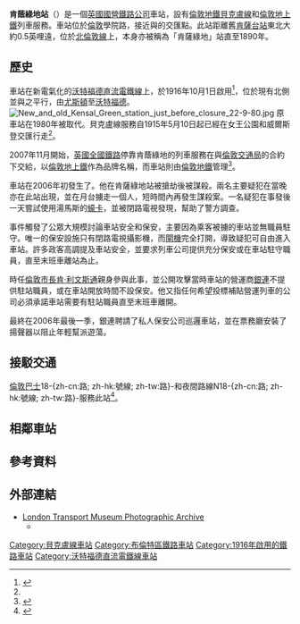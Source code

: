 {{distinguish|肯薩台站}}
{{Infobox London station
| name          = 肯薩綠地<br />{{lang|en|Kensal Green}}
| symbol        = underground
| symbol2       = overground
| image_name    = Kensal Green station MMB 01.jpg
| manager       = [[倫敦地鐵|倫敦地鐵]]
| owner         = [[英國國營鐵路公司|英國國營鐵路公司]]
| fare_zone     = 2
| locale        = [[肯薩綠地|肯薩綠地]]
| borough       = [[布倫特區|布倫特區]]
| years1        = 1916年
| events1       = 啟用（倫敦及西北鐵路、貝克盧）
| platforms     = 2  
<!--
| tubeexits05   = 2.000
| tubeexits06   = 2.387
| tubeexits07   = {{increase}} 2.387
| tubeexits08   = {{increase}} 2.630
| tubeexits09   = {{decrease}} 2.185-->
| railcode      = KNL 
<!--
| railexits0405 = 0.932
| railexits0506 = 0.881
| railexits0607 = {{decrease}} 0.387
| railexits0708 = {{increase}} 0.483
| railexits0809 = {{decrease}} 0.386
| railexits0910 = {{increase}} 0.538
| railexits1011 = {{increase}} 0.836 -->
| railexits1112 = {{increase}} 0.939
| railexits1213 = {{decrease}} 0.891
| railexits1314 = {{increase}} 0.929
| railexits1415 = {{decrease}} 0.884
| railexits1516 = {{decrease}} 0.701
| latitude      = 51.530746
| longitude     = -0.22479
| dft_category  = E
}}
'''肯蔭綠地站'''（{{lang-en|Kensal Green}}）是一個[[英國國營鐵路公司|英國國營鐵路公司]]車站，設有[[倫敦地鐵|倫敦地鐵]][[貝克盧線|貝克盧線]]和[[倫敦地上鐵|倫敦地上鐵]]列車服務。車站位於[[倫敦|倫敦]]學院路，接近與{{link-en|哈羅路|Harrow Road}}的交匯點。此站距離舊[[肯薩台站|肯薩台站]]東北大約0.5英哩遠，位於[[北倫敦線|北倫敦線]]上，本身亦被稱為「肯薩綠地」站直至1890年。

== 歷史 ==
車站在新電氣化的[[沃特福德直流電鐵線|沃特福德直流電鐵線]]上，於1916年10月1日啟用<ref name=CULG>{{cite web |url=http://www.davros.org/rail/culg/bakerloo.html#dates |title=Bakerloo Line, Dates |work=Clive's Underground Line Guides |accessdate=2008-07-22 |archive-date=2015-07-10 |archive-url=https://web.archive.org/web/20150710075530/http://www.davros.org/rail/culg/bakerloo.html#dates |dead-url=no }}</ref>，位於現有{{link-en|倫敦及西北鐵路|London and North Western Railway}}北側並與之平行，由[[尤斯頓站|尤斯頓]]至[[沃特福德_(赫特福德郡)|沃特福德]]。
[[File:New_and_old_Kensal_Green_station_just_before_closure_22-9-80.jpg|thumb]]
原車站在1980年被取代。貝克盧線服務自1915年5月10日起已經在女王公園和威爾斯登交匯行走<ref name=CULG/>。

2007年11月開始，[[英國全國鐵路|英國全國鐵路]]停靠肯蔭綠地的列車服務在與[[倫敦交通局|倫敦交通局]]的合約下交給{{link-en|倫敦地上鐵鐵路營運有限公司|London Overground Rail Operations Limited|倫敦地上鐵鐵路營運}}，以[[倫敦地上鐵|倫敦地上鐵]]作為品牌名稱，而車站則由[[倫敦地鐵|倫敦地鐵]]管理<ref name="silverlink">{{cite web 
<!-- url was url=http://www.tfl.gov.uk/corporate/media/newscentre/archive/3736.aspx -->
<!-- then moved to year/month -->
| url=http://www.tfl.gov.uk/info-for/media/press-releases/2006/december/safety-boost-as-london-underground-to-take-control-of-11-silverlink-stations
| archiveurl=https://web.archive.org/web/20141213023532/http://www.tfl.gov.uk/info-for/media/press-releases/2006/december/safety-boost-as-london-underground-to-take-control-of-11-silverlink-stations
| archivedate=13 December 2014
| title=Safety boost as London Underground to take control of 11 Silverlink stations | publisher=[[Transport_for_London|Transport for London]]| date=5 December 2006| accessdate=19 February 2015}} </ref>。

車站在2006年初發生了{{link-en|湯馬斯·阿普·萊斯-普萊斯謀殺案|Murder of Tom ap Rhys Pryce}}。他在肯薩綠地站被搶劫後被謀殺。兩名主要疑犯在當晚亦在此站出現，並在月台擄走一個人，短時間內再發生謀殺案。一名疑犯在事發後一天嘗試使用湯馬斯的[[蠔卡|蠔卡]]，並被閉路電視發現，幫助了警方調查。

事件觸發了公眾大規模討論車站安全和保安，主要因為乘客被擄的車站並無職員駐守。唯一的保安設施只有閉路電視攝影機，而[[閘機|閘機]]完全打開，導致疑犯可自由進入車站。許多政客高調提及車站安全，並要求列車公司提供充分保安或在車站駐守職員，直至末班車離站為止。

時任[[倫敦市長_(大倫敦)|倫敦市長]][[肯·利文斯通|肯·利文斯通]]親身參與此事，並公開攻擊當時車站的營運商[[銀連|銀連]]不提供駐站職員，或在車站開放時間不設保安。他又指任何希望投標補貼營運列車的公司必須承諾車站需要有駐站職員直至末班車離開。

最終在2006年最後一季，銀連聘請了私人保安公司巡邏車站，並在票務廳安裝了揚聲器以阻止年輕幫派遊蕩。
== 接駁交通 ==
[[倫敦巴士|倫敦巴士]]18-{zh-cn:路; zh-hk:號線; zh-tw:路}-和夜間路線N18-{zh-cn:路; zh-hk:號線; zh-tw:路}-服務此站<ref>{{Cite web |url=http://www.tfl.gov.uk/assets/downloads/north-west-london-bus-map.pdf |title=TfL North West London Bus Map |accessdate=2017-05-04 |archive-date=2012-08-31 |archive-url=https://web.archive.org/web/20120831111413/http://www.tfl.gov.uk/assets/downloads/north-west-london-bus-map.pdf |dead-url=no }}</ref>。

==相鄰車站==
{{start rail box|[[File:Underground.svg|20px]] [[倫敦地鐵|倫敦地鐵]]}}
{{s-inop|[[威爾斯登交匯站|威爾斯登交匯站]]|往 [[哈羅及威爾德斯通站|哈羅及威爾德斯通]]}}
{{s-line|[[貝克盧線|貝克盧線]]||#{{LUL color|Bakerloo}}}}
{{s-inop|[[女王公園站|女王公園站]]|往 [[象堡站_(倫敦地鐵)|象堡]]}}

{{new system|[[File:Overground_roundel.svg|20px]] [[倫敦地上鐵|倫敦地上鐵]]}}
{{s-inop|[[威爾斯登交匯站|威爾斯登交匯站]]|往 [[沃特福德交匯站|沃特福德交匯]]}}
{{s-line|[[沃特福德直流電鐵線|沃特福德直流電鐵線]]||#{{LUL color|East London}}}}
{{s-inop|[[女王公園站|女王公園站]]|往 [[尤斯頓站|尤斯頓]]}}
{{end box}}

==參考資料==
{{Reflist}}
== 外部連結 ==
{{Commons category|Kensal Green station}}
* [http://www.ltmcollection.org/photos/index.html London Transport Museum Photographic Archive] {{Wayback|url=http://www.ltmcollection.org/photos/index.html |date=20160303203920 }}
**{{ltmcollection|15/9889115.jpg|Station building, 1928}}
{{stn art lnk|KNL}}
{{倫敦地鐵貝克盧線}}
{{沃特福德直流電鐵線}}
{{DEFAULTSORT:Kensal Green}}
[[Category:貝克盧線車站|Category:貝克盧線車站]]
[[Category:布倫特區鐵路車站|Category:布倫特區鐵路車站]]
[[Category:1916年啟用的鐵路車站|Category:1916年啟用的鐵路車站]]
[[Category:沃特福德直流電鐵線車站|Category:沃特福德直流電鐵線車站]]